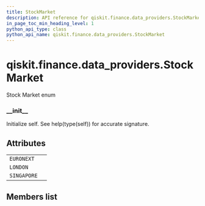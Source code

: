 ```yaml
---
title: StockMarket
description: API reference for qiskit.finance.data_providers.StockMarket
in_page_toc_min_heading_level: 1
python_api_type: class
python_api_name: qiskit.finance.data_providers.StockMarket
---
```


<span id="qiskit-finance-data-providers-stockmarket" />

# qiskit.finance.data\_providers.StockMarket

<Class id="qiskit.finance.data_providers.StockMarket" isDedicatedPage={true} github="https://github.com/qiskit-community/qiskit-aqua/tree/stable/0.8/qiskit/finance/data_providers/_base_data_provider.py" signature="StockMarket(value)" modifiers="class">
  Stock Market enum

  ### \_\_init\_\_

  <Function id="qiskit.finance.data_providers.StockMarket.__init__" signature="__init__()">
    Initialize self. See help(type(self)) for accurate signature.
  </Function>

  ## Attributes

  |             |   |
  | ----------- | - |
  | `EURONEXT`  |   |
  | `LONDON`    |   |
  | `SINGAPORE` |   |

  ## Members list
</Class>

